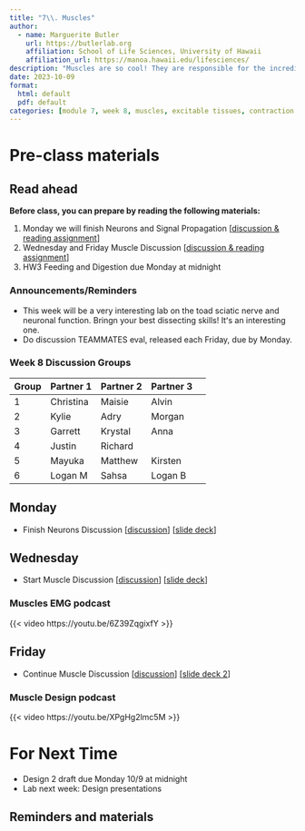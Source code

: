 ```yaml
---
title: "7\\. Muscles"
author:
  - name: Marguerite Butler  
    url: https://butlerlab.org
    affiliation: School of Life Sciences, University of Hawaii
    affiliation_url: https://manoa.hawaii.edu/lifesciences/
description: "Muscles are so cool! They are responsible for the incredible diversity of animal movemements"
date: 2023-10-09
format: 
  html: default 
  pdf: default
categories: [module 7, week 8, muscles, excitable tissues, contraction force, force, velosity, tension, sarcomere, muscle architecture ]
---
```


# Pre-class materials 

::: callout-note
## Read ahead

**Before class, you can prepare by reading the following materials:**

1. Monday we will finish Neurons and Signal Propagation \[[discussion & reading assignment](../../discussions/Discussion-Week7-neurons-signal-propagation.pdf)\]
2. Wednesday and Friday Muscle Discussion \[[discussion & reading assignment](../../discussions/Discussion-Week8-muscle.pdf)\] 
3. HW3 Feeding and Digestion due Monday at midnight 
:::

### Announcements/Reminders

-  This week will be a very interesting lab on the toad sciatic nerve and neuronal function. Bringn your best dissecting skills! Itʻs an interesting one. 
-  Do discussion TEAMMATES eval, released each Friday, due by Monday.

### Week 8 Discussion Groups

| Group | Partner 1 | Partner 2 | Partner 3 |
|----|----|----|----|----|
| 1 |  Christina  |  Maisie | Alvin |
| 2 | Kylie| Adry  | Morgan |
| 3 | Garrett |  Krystal | Anna |
| 4 |  Justin |  Richard |  |
| 5 |  Mayuka |  Matthew | Kirsten |
| 6 |   Logan M |  Sahsa | Logan B |

## Monday
 
- Finish Neurons Discussion \[[discussion](../../discussions/Discussion-Week7-neurons-signal-propagation.pdf)\] \[[slide deck](../../powerpoints/6a.NeuronsRecording.pdf)\]

## Wednesday


- Start Muscle Discussion \[[discussion](../../discussions/Discussion-Week8-muscle.pdf)\] \[[slide deck](../../powerpoints/8.MusclesI.pdf)\]

### Muscles EMG podcast

{{< video https://youtu.be/6Z39ZqgixfY >}}


## Friday 

- Continue Muscle Discussion \[[discussion](../../discussions/Discussion-Week8-muscle.pdf)\] \[[slide deck 2](../../powerpoints/8a.MusclesII.pdf)\]

### Muscle Design podcast 

{{< video https://youtu.be/XPgHg2lmc5M >}}


# For Next Time

- Design 2 draft due Monday 10/9 at midnight 
- Lab next week: Design presentations


::: callout-note
## Reminders and materials

:::


